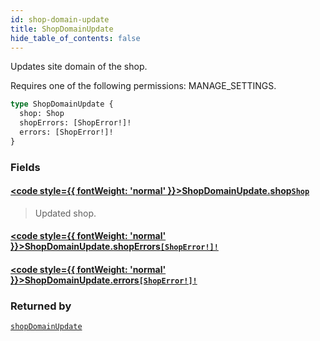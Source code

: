 ```yaml
---
id: shop-domain-update
title: ShopDomainUpdate
hide_table_of_contents: false
---
```








Updates site domain of the shop. 

Requires one of the following permissions: MANAGE_SETTINGS.

```graphql
type ShopDomainUpdate {
  shop: Shop
  shopErrors: [ShopError!]!
  errors: [ShopError!]!
}
```


### Fields

#### [<code style={{ fontWeight: 'normal' }}>ShopDomainUpdate.<b>shop</b></code>](#)<Bullet />[`Shop`](../../../developer/api-reference/objects/shop) <Badge class="secondary" text="object"/>
> Updated shop.
> 

#### [<code style={{ fontWeight: 'normal' }}>ShopDomainUpdate.<b>shopErrors</b></code>](#)<Bullet />[`[ShopError!]!`](../../../developer/api-reference/objects/shop-error) <Badge class="secondary" text="non-null"/> <Badge class="secondary" text="object"/>
> 
> 

#### [<code style={{ fontWeight: 'normal' }}>ShopDomainUpdate.<b>errors</b></code>](#)<Bullet />[`[ShopError!]!`](../../../developer/api-reference/objects/shop-error) <Badge class="secondary" text="non-null"/> <Badge class="secondary" text="object"/>
> 
> 



### Returned by

[`shopDomainUpdate`](../../../developer/api-reference/mutations/shop-domain-update)  <Badge class="secondary" text="mutation"/>




